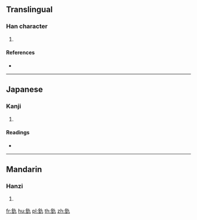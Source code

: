 {{character info/new}}
==Translingual==

===Han character===
{{Han char|rn=167|rad=金|as=02|sn=10|four=84117|canj=CKN,XCKN}}

# {{defn|Han|sort=金02}}

====References====
* {{Han ref|kx=1296.050|dkj=40161|dj=1799.080|hdz=64170.010|uh=91DA|ud=37338|bh=D444|bd=54340}}

----

==Japanese==

===Kanji===
{{ja-kanji|grade=|rs=金02}}

# {{defn|lang=ja|sort=金02}}

====Readings====
* {{ja-readings|on=[[きゅう]] (kyū), [[ぐ]] (gu)|kun=[[いしゆみ]] (ishiyumi)|nanori=}}

----

==Mandarin==

===Hanzi===
{{cmn-hanzi|pin=[[qiú]] ([[qiu2]]), [[shān]] ([[shan1]]), [[xiān]] ([[xian1]])|wg=ch'iu<sup>2</sup>, shan<sup>1</sup>, hsien<sup>1</sup>}}

# {{defn|lang=cmn|sort=金02}}

[[fr:釚]]
[[hu:釚]]
[[pl:釚]]
[[th:釚]]
[[zh:釚]]